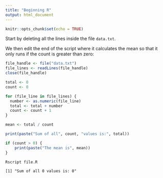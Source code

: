 ```yaml
---
title: "Beginning R"
output: html_document
---
```


```r
knitr::opts_chunk$set(echo = TRUE)
```

Start by deleting all the lines inside the file `data.txt`.

We then edit the end of the script where it calculates the mean so that it 
only runs if the count is greater than zero:

```R
file_handle <- file("data.txt")
file_lines <- readLines(file_handle)
close(file_handle)

total <- 0
count <- 0

for (file_line in file_lines) {
  number <- as.numeric(file_line)
  total <- total + number
  count <- count + 1
}

mean <- total / count

print(paste("Sum of all", count, "values is:", total))

if (count > 0) {
    print(paste("The mean is", mean))
}
```

```
Rscript file.R

[1] "Sum of all 0 values is: 0"
```
